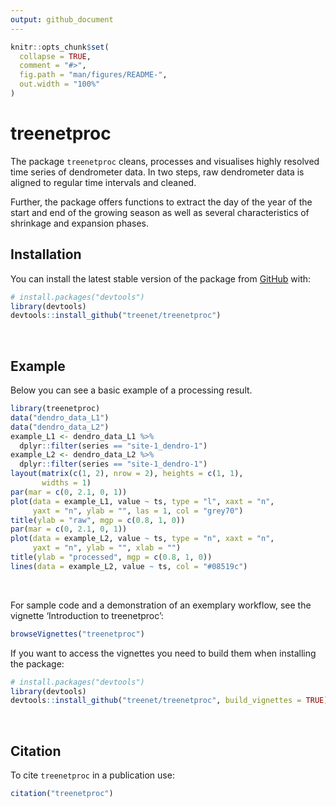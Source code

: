 ```yaml
---
output: github_document
---
```


<!-- README.md is generated from README.Rmd. Please edit that file -->

```r
knitr::opts_chunk$set(
  collapse = TRUE,
  comment = "#>",
  fig.path = "man/figures/README-",
  out.width = "100%"
)
```
# treenetproc

<!-- badges: start -->
<!-- badges: end -->

The package `treenetproc` cleans, processes and visualises highly resolved time
series of dendrometer data. In two steps, raw dendrometer data is aligned to
regular time intervals and cleaned.

Further, the package offers functions to extract the day of the year of the 
start and end of the growing season as well as several characteristics of
shrinkage and expansion phases.

## Installation

You can install the latest stable version of the package from 
[GitHub](https://github.com/) with:

``` r
# install.packages("devtools")
library(devtools)
devtools::install_github("treenet/treenetproc")
```
<br>


## Example

Below you can see a basic example of a processing result. 

```r
library(treenetproc)
data("dendro_data_L1")
data("dendro_data_L2")
example_L1 <- dendro_data_L1 %>% 
  dplyr::filter(series == "site-1_dendro-1")
example_L2 <- dendro_data_L2 %>% 
  dplyr::filter(series == "site-1_dendro-1")
layout(matrix(c(1, 2), nrow = 2), heights = c(1, 1),
       widths = 1)
par(mar = c(0, 2.1, 0, 1))
plot(data = example_L1, value ~ ts, type = "l", xaxt = "n", 
     yaxt = "n", ylab = "", las = 1, col = "grey70")
title(ylab = "raw", mgp = c(0.8, 1, 0))
par(mar = c(0, 2.1, 0, 1))
plot(data = example_L2, value ~ ts, type = "n", xaxt = "n", 
     yaxt = "n", ylab = "", xlab = "")
title(ylab = "processed", mgp = c(0.8, 1, 0))
lines(data = example_L2, value ~ ts, col = "#08519c")
```
<br>

For sample code and a demonstration of an exemplary workflow, see the vignette
'Introduction to treenetproc':

```r
browseVignettes("treenetproc")
```
If you want to access the vignettes you need to build them when installing
the package:

``` r
# install.packages("devtools")
library(devtools)
devtools::install_github("treenet/treenetproc", build_vignettes = TRUE)
```
<br>


## Citation
To cite `treenetproc` in a publication use:

```r
citation("treenetproc")
```
